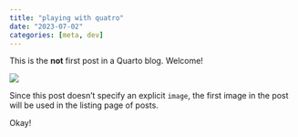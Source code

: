 ```yaml
---
title: "playing with quatro"
date: "2023-07-02"
categories: [meta, dev]
---
```


This is the **not** first post in a Quarto blog. Welcome!

![](thumbnail.jpg)

Since this post doesn't specify an explicit `image`, the first image in the post will be used in the listing page of posts. 

Okay!
